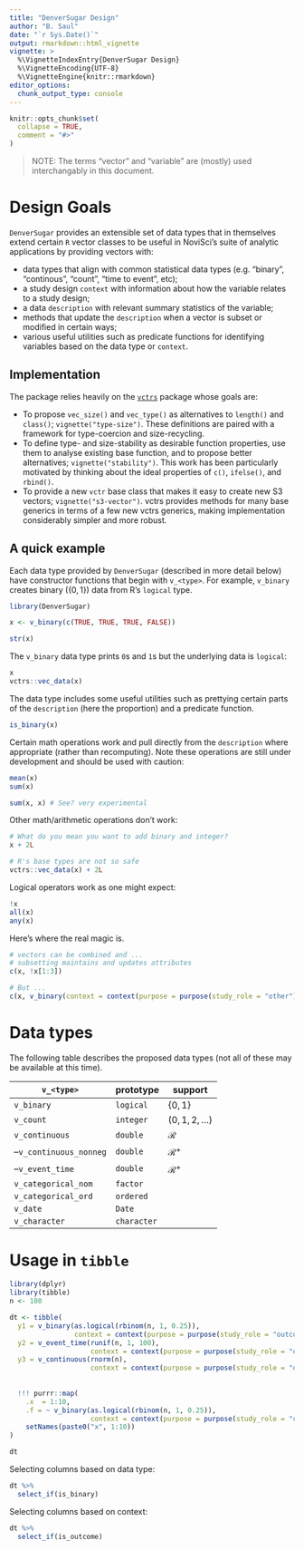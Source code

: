 ```yaml
---
title: "DenverSugar Design"
author: "B. Saul"
date: "`r Sys.Date()`"
output: rmarkdown::html_vignette
vignette: >
  %\VignetteIndexEntry{DenverSugar Design}
  %\VignetteEncoding{UTF-8}
  %\VignetteEngine{knitr::rmarkdown}
editor_options: 
  chunk_output_type: console
---
```


```r
knitr::opts_chunk$set(
  collapse = TRUE,
  comment = "#>"
)
```

> NOTE: The terms "vector" and "variable" are (mostly) used interchangably in this document.

# Design Goals

`DenverSugar` provides an extensible set of data types that in themselves extend certain `R` vector classes to be useful in NoviSci's suite of analytic applications by providing vectors with:

   * data types that align with common statistical data types (e.g. "binary", "continous", "count", "time to event", etc);
   * a study design `context` with information about how the variable relates to a study design;
   * a data `description` with relevant summary statistics of the variable;
   * methods that update the `description` when a vector is subset or modified in certain ways;
   * various useful utilities such as predicate functions for identifying variables based on the data type or `context`.
   
## Implementation

The package relies heavily on the [`vctrs`](https://vctrs.r-lib.org/index.html) package whose goals are:

* To propose `vec_size()` and `vec_type()` as alternatives to `length()` and `class()`; `vignette("type-size")`. These definitions are paired with a framework for type-coercion and size-recycling.
* To define type- and size-stability as desirable function properties, use them to analyse existing base function, and to propose better alternatives; `vignette("stability")`. This work has been particularly motivated by thinking about the ideal properties of `c()`, `ifelse()`, and `rbind()`.
* To provide a new `vctr` base class that makes it easy to create new S3 vectors; `vignette("s3-vector")`. vctrs provides methods for many base generics in terms of a few new vctrs generics, making implementation considerably simpler and more robust.

## A quick example

Each data type provided by `DenverSugar` (described in more detail below) have constructor functions that begin with `v_<type>`. For example, `v_binary` creates binary ($\{0, 1\}$) data from R's `logical` type.

```r
library(DenverSugar)

x <- v_binary(c(TRUE, TRUE, TRUE, FALSE))

str(x)
```

The `v_binary` data type prints `0`s and `1`s but the underlying data is `logical`:

```r
x
vctrs::vec_data(x)
```

The data type includes some useful utilities such as prettying certain parts of the `description` (here the proportion) and a predicate function.

```r
is_binary(x)
```

Certain math operations work and pull directly from the `description` where appropriate (rather than recomputing). Note these operations are still under development and should be used with caution:
```r
mean(x)
sum(x)

sum(x, x) # See? very experimental

```

Other math/arithmetic operations don't work:
```r
# What do you mean you want to add binary and integer?
x + 2L 

# R's base types are not so safe
vctrs::vec_data(x) + 2L
```

Logical operators work as one might expect: 

```r
!x
all(x)
any(x)
```

Here's where the real magic is. 

```r
# vectors can be combined and ...
# subsetting maintains and updates attributes
c(x, !x[1:3])

# But ...
c(x, v_binary(context = context(purpose = purpose(study_role = "other"))))

```

# Data types

The following table describes the proposed data types (not all of these may be available at this time).

| `v_<type>`               | prototype    | support            | 
|--------------------------|--------------|--------------------|
| `v_binary`               | `logical`    | $\{0, 1\}$         |
| `v_count `               | `integer`    | $(0, 1, 2, \dots)$ |
| `v_continuous`           | `double`     | $\mathcal{R}$      |
| --`v_continuous_nonneg`  | `double`     | $\mathcal{R}^+$    |
| --`v_event_time`         | `double`     | $\mathcal{R}^+$    |
| `v_categorical_nom`      | `factor`     | |
| `v_categorical_ord`      | `ordered`    | |
| `v_date`                 | `Date`       | |
| `v_character`            | `character`  | |

# Usage in `tibble`

```r
library(dplyr)
library(tibble)
n <- 100 

dt <- tibble(
  y1 = v_binary(as.logical(rbinom(n, 1, 0.25)), 
                context = context(purpose = purpose(study_role = "outcome"))),
  y2 = v_event_time(runif(n, 1, 100),
                    context = context(purpose = purpose(study_role = "outcome"))),
  y3 = v_continuous(rnorm(n), 
                    context = context(purpose = purpose(study_role = "outcome"))),
  
  
  !!! purrr::map(
    .x  = 1:10, 
    .f = ~ v_binary(as.logical(rbinom(n, 1, 0.25)), 
                    context = context(purpose = purpose(study_role = "covariate")))) %>%
    setNames(paste0("x", 1:10))
)

dt
```

Selecting columns based on data type:

```r
dt %>%
  select_if(is_binary)
```

Selecting columns based on context:

```r
dt %>%
  select_if(is_outcome)
```

